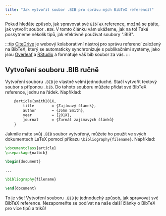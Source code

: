 ```yaml
---
title: "Jak vytvořit soubor .BIB pro správu mých BibTeX referencí?"
---
```



Pokud hledáte způsob, jak spravovat své `BibTeX` reference, možná se ptáte, jak vytvořit soubor `.BIB`. V tomto článku vám ukážeme, jak na to! Také poskytneme několik tipů, jak efektivně používat soubory ".BIB".

:::tip
[CiteDrive](https://www.citedrive.com/) je webový kolaborativní nástroj pro správu referencí založený na BibTeX, který se automaticky synchronizuje s publikačními systémy, jako jsou [Overleaf](https://www.overleaf.com/blog/citedrive-easy-reference-management-for-overleaf) a [RStudio](https://citedrive.medium.com/bibliography-management-in-r-markdown-with-citedrive-and-rstudio-2585699dd619) a formátuje váš bib soubor za vás.
:::


<CiteDrive />

## Vytvoření souboru .BIB ručně

Vytvoření souboru `.BIB` je vlastně velmi jednoduché. Stačí vytvořit textový soubor s příponou `.bib`. Do tohoto souboru můžete přidat své BibTeX reference, jednu na řádek. Například:

```latex
	@article{smith201X,
		title        = {Zajímavý článek},
		author       = {John Smith},
		year         = {201X},
		journal      = {Žurnál zajímavých článků}
	}
```

Jakmile máte svůj `.BIB` soubor vytvořený, můžete ho použít ve svých dokumentech LaTeX pomocí příkazu `\bibliography{filename}`. Například:

```latex
\documentclass{article}
\usepackage{natbib}

\begin{document}

...

\bibliography{filename}

\end{document}
```

To je vše! Vytvoření souboru `.BIB` je jednoduchý způsob, jak spravovat své BibTeX reference. Nezapomeňte se podívat na naše další články o BibTeX pro více tipů a triků!
